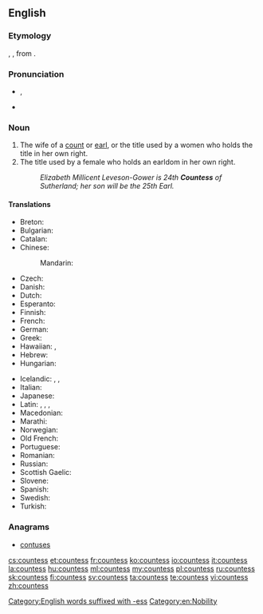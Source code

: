 ==English==

===Etymology===
{{etyl|xno}} {{term|cuntesse|lang=xno}}, {{etyl|fro}} {{term|contesse|lang=fro}}, from {{etyl|la}} {{term|comitessa|lang=la}}.

===Pronunciation===
* {{IPA|/ˈkaʊntɨs/}}, {{X-SAMPA|/"kaUnt1s/}}
* {{audio|en-us-countess.ogg|Audio (US)}}

===Noun===
{{en-noun|es}}

# The wife of a [[count]] or [[earl]], or the title used by a women who holds the title in her own right.
# The title used by a female who holds an earldom in her own right.
#: ''Elizabeth Millicent Leveson-Gower is 24th '''Countess''' of Sutherland; her son will be the 25th Earl.''

====Translations====
{{trans-top|wife of a count or earl}}
* Breton: {{t+|br|kontez|f}}
* Bulgarian: {{t-|bg|графиня|f|tr=grafínja}}
* Catalan: {{t-|ca|comtessa|f}}
* Chinese:
*: Mandarin: {{t|cmn|伯爵夫人|tr=bójué fūrén|sc=Hani}}
* Czech: {{t-|cs|hraběnka|f}}
* Danish: {{t-|da|grevinde|c}}
* Dutch: {{t+|nl|gravin|f}}
* Esperanto: {{t-|eo|grafino}}
* Finnish: {{t-|fi|kreivitär}}
* French: {{t+|fr|comtesse|f}}
* German: {{t+|de|Gräfin|f}}
* Greek: {{t+|el|κόμισσα|f|tr=kómissa|sc=Grek}}
* Hawaiian: {{tø|haw|kauna wahine}}, {{tø|haw|kaunakeke}}
* Hebrew: {{t-|he|רוזנת|f}}
* Hungarian: {{t+|hu|grófnő}}
{{trans-mid}}
* Icelandic: {{t-|is|greifafrú|f}}, {{t-|is|greifynja|f}}, {{t-|is|jarlsfrú|f}}
* Italian: {{t+|it|contessa|f}}
* Japanese: {{t-|ja|伯爵婦人|tr=はくしゃくふじん, hakushaku fujin|sc=Jpan}}
* Latin: {{t-|la|comitessa|f}}, {{t-|la|cometissa|f}}, {{t-|la|cometessa|f}}, {{t-|la|comitissa|f}}
* Macedonian: {{t-|mk|грофица|f|tr=grófica}}
* Marathi: {{t-|mr|काउन्टेस|f|tr=kāunṭesa|sc=Deva}}
* Norwegian: {{t-|no|grevinne|m}}
* Old French: {{tø|fro|contesse|f}}
* Portuguese: {{t-|pt|condessa|f}}
* Romanian: {{t-|ro|contesă|f}}
* Russian: {{t+|ru|графиня|f|tr=grafínja}}
* Scottish Gaelic: {{t-|gd|ban-iarla|f}}
* Slovene: {{t+|sl|grofica|f}}
* Spanish: {{t+|es|condesa|f}}
* Swedish: {{t-|sv|grevinna|c}}
* Turkish: {{t+|tr|kontes}}
{{trans-bottom}}

===Anagrams===
* [[contuses#English|contuses]]

[[Category:English words suffixed with -ess]]
[[Category:en:Nobility]]

[[cs:countess]]
[[et:countess]]
[[fr:countess]]
[[ko:countess]]
[[io:countess]]
[[it:countess]]
[[la:countess]]
[[hu:countess]]
[[ml:countess]]
[[my:countess]]
[[pl:countess]]
[[ru:countess]]
[[sk:countess]]
[[fi:countess]]
[[sv:countess]]
[[ta:countess]]
[[te:countess]]
[[vi:countess]]
[[zh:countess]]